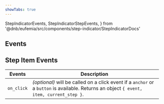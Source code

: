 ```yaml
---
showTabs: true
---
```


  StepIndicatorEvents,
  StepIndicatorStepEvents,
} from '@dnb/eufemia/src/components/step-indicator/StepIndicatorDocs'

## Events

<PropertiesTable props={StepIndicatorEvents} />

## Step Item Events

| Events     | Description                                                                                                                               |
| ---------- | ----------------------------------------------------------------------------------------------------------------------------------------- |
| `on_click` | _(optional)_ will be called on a click event if a `anchor` or a `button` is available. Returns an object `{ event, item, current_step }`. |

<PropertiesTable props={StepIndicatorStepEvents} />
